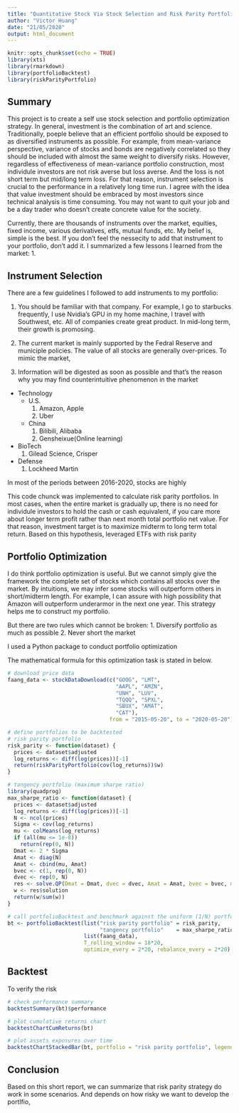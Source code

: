 ```yaml
---
title: "Quantitative Stock Via Stock Selection and Risk Parity Portfolio Development"
author: "Victor Huang"
date: "21/05/2020"
output: html_document
---
```



```r
knitr::opts_chunk$set(echo = TRUE)
library(xts)
library(rmarkdown)
library(portfolioBacktest)
library(riskParityPortfolio)
```

## Summary

This project is to create a self use stock selection and portfolio optimization strategy. In general, investment is the combination of art and science. Traditionally, poeple believe that an efficient portfolio should be exposed to as diversified instruments as possible. For example, from mean-variance perspective, variance of stocks and bonds are negatively correlated so they should be included with almost the same weight to diversify risks. However, regardless of effectiveness of mean-variance portfolio construction, most individule investors are not risk averse but loss averse. And the loss is not short term but mid/long term loss. For that reason, instrument selection is crucial to the performance in a relatively long time run. I agree with the idea that value investment should be embraced by most investors since technical analysis is time consuming. You may not want to quit your job and be a day trader who doesn't create concrete value for the society. 

Currently, there are thousands of instruments over the market, equities, fixed income, various derivatives, etfs, mutual funds, etc. My belief is, simple is the best. If you don't feel the nessecity to add that instrument to your portfolio, don't add it. I summarized a few lessons I learned from the market:
1. 

## Instrument Selection

There are a few guidelines I followed to add instruments to my portfolio:

1. You should be familiar with that company. For example, I go to starbucks frequently, I use Nvidia's GPU in my home machine, I travel with Southwest, etc. All of companies create great product. In mid-long term, their growth is promosing. 

2. The current market is mainly supported by the Fedral Reserve and municiple policies. The value of all stocks are generally over-prices. To mimic the market, 

3. Information will be digested as soon as possible and that's the reason why you may find counterintuitive phenomenon in the market



- Technology
  - U.S.
    1. Amazon, Apple
    2. Uber
  - China
    1. Bilibili, Alibaba
    2. Gensheixue(Online learning)
- BioTech
  1. Gilead Science, Crisper
- Defense
  1. Lockheed Martin


In most of the periods between 2016-2020, stocks are highly

This code chunck was implemented to calculate risk parity portfolios. In most cases, when the entire market is gradually up, there is no need for individule investors to hold the cash or cash equivalent, if you care more about longer term profit rather than next month total portfolio net value. For that reason, investment target is to maximize midterm to long term total return. Based on this hypothesis, leveraged ETFs with risk parity

## Portfolio Optimization

I do think portfolio optimization is useful. But we cannot simply give the framework the complete set of stocks which contains all stocks over the market. By intuitions, we may infer some stocks will outperform others in short/midterm length. For example, I can assure with high possibility that Amazon will outperform underarmor in the next one year. This strategy helps me to construct my portfolio.

But there are two rules which cannot be broken:
1. Diversify portfolio as much as possible
2. Never short the market

I used a Python package to conduct portfolio optimization

The mathematical formula for this optimization task is stated in below.


```r
# download price data
faang_data <- stockDataDownload(c("GOOG", "LMT", 
                                  "AAPL", "AMZN",
                                  "UNH", "LUV",
                                  "TQQQ", "SPXL",
                                  "SBUX", "AMAT",
                                  "CAT"),
                                from = "2015-05-20", to = "2020-05-20")

# define portfolios to be backtested
# risk parity portfolio
risk_parity <- function(dataset) {
  prices <- dataset$adjusted
  log_returns <- diff(log(prices))[-1]
  return(riskParityPortfolio(cov(log_returns))$w)
}

# tangency portfolio (maximum sharpe ratio)
library(quadprog)
max_sharpe_ratio <- function(dataset) {
  prices <- dataset$adjusted
  log_returns <- diff(log(prices))[-1]
  N <- ncol(prices)
  Sigma <- cov(log_returns)
  mu <- colMeans(log_returns)
  if (all(mu <= 1e-8))
    return(rep(0, N))
  Dmat <- 2 * Sigma
  Amat <- diag(N)
  Amat <- cbind(mu, Amat)
  bvec <- c(1, rep(0, N))
  dvec <- rep(0, N)
  res <- solve.QP(Dmat = Dmat, dvec = dvec, Amat = Amat, bvec = bvec, meq = 1)
  w <- res$solution
  return(w/sum(w))
}

# call portfolioBacktest and benchmark against the uniform (1/N) portfolio
bt <- portfolioBacktest(list("risk parity portfolio" = risk_parity,
                             "tangency portfolio"    = max_sharpe_ratio),
                        list(faang_data),
                        T_rolling_window = 18*20, 
                        optimize_every = 2*20, rebalance_every = 2*20)
```

## Backtest

To verify the risk 

```r
# check performance summary
backtestSummary(bt)$performance

# plot cumulative returns chart
backtestChartCumReturns(bt)

# plot assets exposures over time
backtestChartStackedBar(bt, portfolio = "risk parity portfolio", legend = TRUE)
```


## Conclusion

Based on this short report, we can summarize that risk parity strategy do work in some scenarios. And depends on how risky we want to develop the portlfio, 
